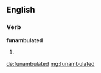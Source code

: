==English==

===Verb===
'''funambulated'''

# {{past of|funambulate}}

[[de:funambulated]]
[[mg:funambulated]]